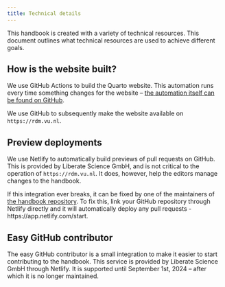 ```yaml
---
title: Technical details
---
```


This handbook is created with a variety of technical resources. This document outlines what technical resources are used to achieve different goals.

## How is the website built?

We use GitHub Actions to build the Quarto website. This automation runs every time something changes for the website – [the automation itself can be found on GitHub](https://github.com/ubvu/open-handbook/blob/main/.github/workflows/publish.yml).

We use GitHub to subsequently make the website available on `https://rdm.vu.nl`.

## Preview deployments

We use Netlify to automatically build previews of pull requests on GitHub. This is provided by Liberate Science GmbH, and is not critical to the operation of `https://rdm.vu.nl`. It does, however, help the editors manage changes to the handbook.

If this integration ever breaks, it can be fixed by one of the maintainers of [the handbook repository]({{< var repo-url >}}). To fix this, link your GitHub repository through Netlify directly and it will automatically deploy any pull requests - https://app.netlify.com/start.

## Easy GitHub contributor

The easy GitHub contributor is a small integration to make it easier to start contributing to the handbook. This service is provided by Liberate Science GmbH through Netlify. It is supported until September 1st, 2024 – after which it is no longer maintained.
